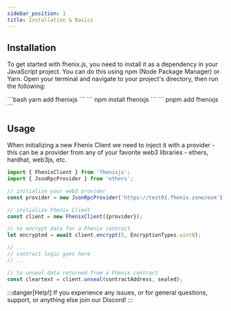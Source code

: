 ```yaml
---
sidebar_position: 1
title: Installation & Basics
---
```



## Installation

To get started with fhenix.js, you need to install it as a dependency in your JavaScript project. You can do this using npm (Node Package Manager) or Yarn. Open your terminal and navigate to your project's directory, then run the following:


<Tabs>
    <TabItem value="yarn" label="yarn">
        ```bash
        yarn add fhenixjs
        ```
    </TabItem>
    <TabItem value="npm" label="npm">
        ```
        npm install fhenixjs
        ```
    </TabItem>
    <TabItem value="pnpm" label="pnpm">
        ```
        pnpm add fhenixjs
        ```
    </TabItem>
</Tabs>

## Usage

When initializing a new Fhenix Client we need to inject it with a provider - this can be a provider from any of your favorite web3 libraries -
ethers, hardhat, web3js, etc.

```javascript
import { FhenixClient } from 'fhenixjs';
import { JsonRpcProvider } from 'ethers';

// initialize your web3 provider
const provider = new JsonRpcProvider('https://test01.fhenix.zone/evm');

// initialize Fhenix Client
const client = new FhenixClient({provider});

// to encrypt data for a Fhenix contract
let encrypted = await client.encrypt(5, EncryptionTypes.uint8);

// ...
// contract logic goes here
// ...

// to unseal data returned from a Fhenix contract
const cleartext = client.unseal(contractAddress, sealed);
```

:::danger[Help!]
If you experience any issues, or for general questions, support, or anything else join our Discord!
:::
